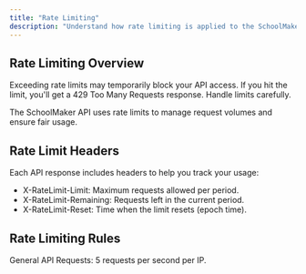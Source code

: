 ```yaml
---
title: "Rate Limiting"
description: "Understand how rate limiting is applied to the SchoolMaker API to ensure fair usage and protect against abuse."
---
```

## Rate Limiting Overview
<Warning>
Exceeding rate limits may temporarily block your API access. If you hit the limit, you'll get a 429 Too Many Requests response. Handle limits carefully.
</Warning>

The SchoolMaker API uses rate limits to manage request volumes and ensure fair usage.

## Rate Limit Headers
Each API response includes headers to help you track your usage:
- X-RateLimit-Limit: Maximum requests allowed per period.
- X-RateLimit-Remaining: Requests left in the current period.
- X-RateLimit-Reset: Time when the limit resets (epoch time).

## Rate Limiting Rules
General API Requests: 5 requests per second per IP.